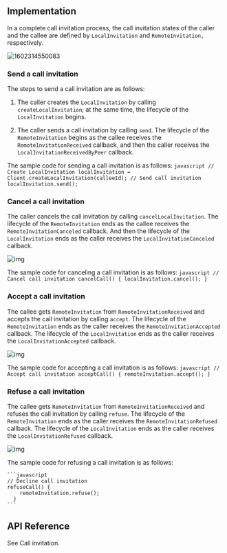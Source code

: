 <PlatformWrapper platform="web">
        
## Implementation

In a complete call invitation process, the call invitation states of the caller and the callee are defined by `LocalInvitation` and `RemoteInvitation,` respectively.

![1602314550083](https://web-cdn.agora.io/docs-files/1602314550083)

### Send a call invitation

The steps to send a call invitation are as follows:

1.  The caller creates the `LocalInvitation` by calling `createLocalInvitation`; at the same time, the lifecycle of the `LocalInvitation` begins.

2.  The caller sends a call invitation by calling `send`. The lifecycle of the `RemoteInvitation` begins as the callee receives the `RemoteInvitationReceived` callback, and then the caller receives the `LocalInvitationReceivedByPeer` callback.

The sample code for sending a call invitation is as follows:
    ```javascript
    // Create LocalInvitation
    localInvitation = Client.createLocalInvitation(calleeId);
    // Send call invitation
    localInvitation.send();
    ```

### Cancel a call invitation

The caller cancels the call invitation by calling `cancelLocalInvitation`. The lifecycle of the `RemoteInvitation` ends as the callee receives the `RemoteInvitationCanceled` callback. And then the lifecycle of the `LocalInvitation` ends as the caller receives the `LocalInvitationCanceled` callback.

![img](https://web-cdn.agora.io/docs-files/1599102442687)

The sample code for canceling a call invitation is as follows:
    ```javascript
    // Cancel call invitation
    cancelCall() {
        localInvitation.cancel();
      }
    ```

### Accept a call invitation

The callee gets `RemoteInvitation` from `RemoteInvitationReceived` and accepts the call invitation by calling `accept`. The lifecycle of the `RemoteInvitation` ends as the caller receives the `RemoteInvitationAccepted` callback. The lifecycle of the `LocalInvitation` ends as the caller receives the `LocalInvitationAccepted` callback.

![img](https://web-cdn.agora.io/docs-files/1599102452730)

The sample code for accepting a call invitation is as follows:
    ```javascript
    // Accept call invitation
    acceptCall() {
        remoteInvitation.accept();
      }
    ```

### Refuse a call invitation

The callee gets `RemoteInvitation` from `RemoteInvitationReceived` and refuses the call invitation by calling `refuse`. The lifecycle of the `RemoteInvitation` ends as the caller receives the `RemoteInvitationRefused` callback. The lifecycle of the `LocalInvitation` ends as the caller receives the `LocalInvitationRefused` callback.

![img](https://web-cdn.agora.io/docs-files/1599102463698)

The sample code for refusing a call invitation is as follows:

    ```javascript
    // Decline call invitation
    refuseCall() {
        remoteInvitation.refuse();
      }
    ```

## API Reference

See <Link to="{{Global.SIG_SDK_API_WEB}}/index.html#call-invitation-management">Call invitation</Link>.

</PlatformWrapper>
